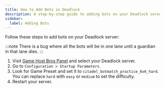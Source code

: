 ```yaml
---
title: How to Add Bots in Deadlock
description: A step-by-step guide to adding bots on your Deadlock server.
sidebar:
  label: Adding Bots
---
```


Follow these steps to add bots on your Deadlock server:

:::note 
There is a bug where all the bots will be in one lane until a guardian in that lane dies.
:::
<Steps>
1. Visit [Game Host Bros Panel](https://panel.gamehostbros.com/) and select your Deadlock server.
2. Go to `Configuration > Startup Parameters`.
3. Look for Game Preset and set it to `citadel_botmatch_practice_6v6_hard`. You can replace `hard` with `easy` or `medium` to set the difficulty.
4. Restart your server.
</Steps>
